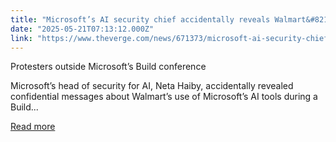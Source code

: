 ```yaml
---
title: "Microsoft’s AI security chief accidentally reveals Walmart&#8217;s AI plans after protest"
date: "2025-05-21T07:13:12.000Z"
link: "https://www.theverge.com/news/671373/microsoft-ai-security-chief-walmart-conversation-build-protest-disruption"
---
```


Protesters outside Microsoft’s Build conference

Microsoft’s head of security for AI, Neta Haiby, accidentally revealed confidential messages about Walmart’s use of Microsoft’s AI tools during a Build...

[Read more](https://www.theverge.com/news/671373/microsoft-ai-security-chief-walmart-conversation-build-protest-disruption)
